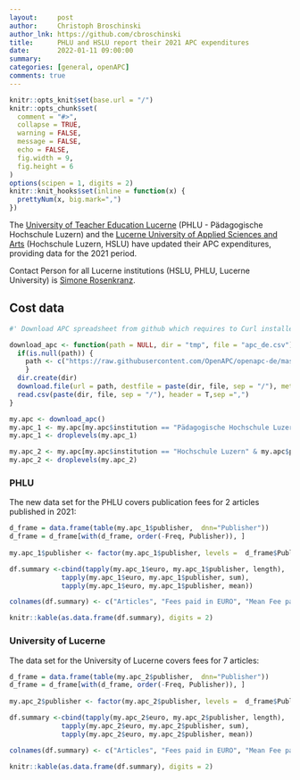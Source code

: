 ```yaml
---
layout:     post
author:     Christoph Broschinski
author_lnk: https://github.com/cbroschinski
title:      PHLU and HSLU report their 2021 APC expenditures
date:       2022-01-11 09:00:00
summary:    
categories: [general, openAPC]
comments: true
---
```



```r
knitr::opts_knit$set(base.url = "/")
knitr::opts_chunk$set(
  comment = "#>",
  collapse = TRUE,
  warning = FALSE, 
  message = FALSE,
  echo = FALSE,
  fig.width = 9,
  fig.height = 6
)
options(scipen = 1, digits = 2)
knitr::knit_hooks$set(inline = function(x) {
  prettyNum(x, big.mark=",")
})
```

The [University of Teacher Education Lucerne](https://www.phlu.ch/) (PHLU - Pädagogische Hochschule Luzern) and the [Lucerne University of Applied Sciences and Arts](https://www.hslu.ch/en/) (Hochschule Luzern, HSLU) have updated their APC expenditures, providing data for the 2021 period.

Contact Person for all Lucerne institutions (HSLU, PHLU, Lucerne University) is [Simone Rosenkranz](mailto:Simone.Rosenkranz@zhbluzern.ch).

## Cost data

```r
#' Download APC spreadsheet from github which requires to Curl installed

download_apc <- function(path = NULL, dir = "tmp", file = "apc_de.csv"){
  if(is.null(path)) {
    path <- c("https://raw.githubusercontent.com/OpenAPC/openapc-de/master/data/apc_de.csv")
    } 
  dir.create(dir) 
  download.file(url = path, destfile = paste(dir, file, sep = "/"), method = "curl")
  read.csv(paste(dir, file, sep = "/"), header = T,sep =",")
}

my.apc <- download_apc()
my.apc_1 <- my.apc[my.apc$institution == "Pädagogische Hochschule Luzern" & my.apc$period == 2021,]
my.apc_1 <- droplevels(my.apc_1)

my.apc_2 <- my.apc[my.apc$institution == "Hochschule Luzern" & my.apc$period == 2021,]
my.apc_2 <- droplevels(my.apc_2)

```

### PHLU

The new data set for the PHLU covers publication fees for 2 articles published in 2021:

```r
d_frame = data.frame(table(my.apc_1$publisher,  dnn="Publisher"))                 
d_frame = d_frame[with(d_frame, order(-Freq, Publisher)), ]                                           
                                    
my.apc_1$publisher <- factor(my.apc_1$publisher, levels =  d_frame$Publisher)

df.summary <-cbind(tapply(my.apc_1$euro, my.apc_1$publisher, length),
             tapply(my.apc_1$euro, my.apc_1$publisher, sum),
             tapply(my.apc_1$euro, my.apc_1$publisher, mean))

colnames(df.summary) <- c("Articles", "Fees paid in EURO", "Mean Fee paid")

knitr::kable(as.data.frame(df.summary), digits = 2)
```

### University of Lucerne

The data set for the University of Lucerne covers fees for 7 articles:

```r
d_frame = data.frame(table(my.apc_2$publisher,  dnn="Publisher"))                 
d_frame = d_frame[with(d_frame, order(-Freq, Publisher)), ]                                           
                                    
my.apc_2$publisher <- factor(my.apc_2$publisher, levels =  d_frame$Publisher)

df.summary <-cbind(tapply(my.apc_2$euro, my.apc_2$publisher, length),
             tapply(my.apc_2$euro, my.apc_2$publisher, sum),
             tapply(my.apc_2$euro, my.apc_2$publisher, mean))

colnames(df.summary) <- c("Articles", "Fees paid in EURO", "Mean Fee paid")

knitr::kable(as.data.frame(df.summary), digits = 2)
```

